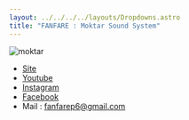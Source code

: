 ```yaml
---
layout: ../../../../layouts/Dropdowns.astro
title: "FANFARE : Moktar Sound System"
---
```

![moktar](/assets/assos/moktar.png)  
- [Site](http://moktarsoundsystem.fr/)  
- [Youtube](https://www.youtube.com/channel/UCvOXc7vlSgn2LTr08jJY6Hw)  
- [Instagram](https://www.instagram.com/moktar_su/)  
- [Facebook](https://www.facebook.com/MoktarSoundSystem)  
- Mail : fanfarep6@gmail.com